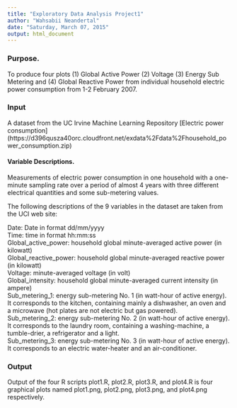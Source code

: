 ```yaml
---
title: "Exploratory Data Analysis Project1"
author: "Wahsabii Neandertal"
date: "Saturday, March 07, 2015"
output: html_document
---
```

### Purpose.
To produce four plots (1) Global Active Power (2) Voltage (3) Energy Sub Metering and (4) Global Reactive Power from individual household electric power consumption from 1-2 February 2007. 

### Input  
A dataset from the UC Irvine Machine Learning Repository
[Electric power consumption] (https://d396qusza40orc.cloudfront.net/exdata%2Fdata%2Fhousehold_power_consumption.zip) 


#### Variable Descriptions.
Measurements of electric power consumption in one household with a one-minute sampling rate over a period of almost 4 years with three different electrical quantities and some sub-metering values.

The following descriptions of the 9 variables in the dataset are taken from the UCI web site:

Date: Date in format dd/mm/yyyy  
Time: time in format hh:mm:ss  
Global_active_power: household global minute-averaged active power (in kilowatt)  
Global_reactive_power: household global minute-averaged reactive power (in kilowatt)  
Voltage: minute-averaged voltage (in volt)  
Global_intensity: household global minute-averaged current intensity (in ampere)  
Sub_metering_1: energy sub-metering No. 1 (in watt-hour of active energy). It corresponds to the kitchen, containing mainly a dishwasher, an oven and a microwave (hot plates are not electric but gas powered).  
Sub_metering_2: energy sub-metering No. 2 (in watt-hour of active energy). It corresponds to the laundry room, containing a washing-machine, a tumble-drier, a refrigerator and a light.  
Sub_metering_3: energy sub-metering No. 3 (in watt-hour of active energy). It corresponds to an electric water-heater and an air-conditioner.  

### Output
Output of the four R scripts plot1.R, plot2.R, plot3.R, and plot4.R is four graphical plots named plot1.png, plot2.png, plot3.png, and plot4.png respectively. 






